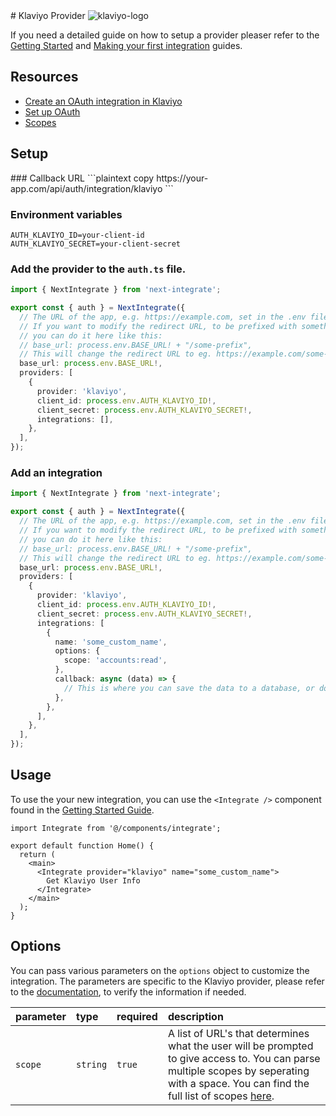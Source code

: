 
<div className="flex w-full items-center justify-between gap-4">
  # Klaviyo Provider
  <Image
    src="/icons/klaviyo.svg"
    alt="klaviyo-logo"
    className="dark:invert"
    width={48}
    height={48}
  />
</div>

If you need a detailed guide on how to setup a provider pleaser refer to the [Getting Started](/docs/getting-started) and [Making your first integration](/docs/making-your-first-integration) guides.

## Resources

- [Create an OAuth integration in Klaviyo](https://developers.klaviyo.com/en/docs/set_up_oauth#create-an-oauth-integration-in-klaviyo)
- [Set up OAuth](https://developers.klaviyo.com/en/docs/set_up_oauth)
- [Scopes](https://developers.klaviyo.com/en/docs/retrieve_api_credentials#scopes)

## Setup

<Steps>
### Callback URL
```plaintext copy
https://your-app.com/api/auth/integration/klaviyo
```

### Environment variables

```.env filename=".env.local" copy
AUTH_KLAVIYO_ID=your-client-id
AUTH_KLAVIYO_SECRET=your-client-secret
```

### Add the provider to the `auth.ts` file.

```ts filename="auth.ts" copy {11-16}
import { NextIntegrate } from 'next-integrate';

export const { auth } = NextIntegrate({
  // The URL of the app, e.g. https://example.com, set in the .env file.
  // If you want to modify the redirect URL, to be prefixed with something else,
  // you can do it here like this:
  // base_url: process.env.BASE_URL! + "/some-prefix",
  // This will change the redirect URL to eg. https://example.com/some-prefix/api/auth/integrations/google
  base_url: process.env.BASE_URL!,
  providers: [
    {
      provider: 'klaviyo',
      client_id: process.env.AUTH_KLAVIYO_ID!,
      client_secret: process.env.AUTH_KLAVIYO_SECRET!,
      integrations: [],
    },
  ],
});
```

### Add an integration

```ts copy filename="auth.ts" {16-24}
import { NextIntegrate } from 'next-integrate';

export const { auth } = NextIntegrate({
  // The URL of the app, e.g. https://example.com, set in the .env file.
  // If you want to modify the redirect URL, to be prefixed with something else,
  // you can do it here like this:
  // base_url: process.env.BASE_URL! + "/some-prefix",
  // This will change the redirect URL to eg. https://example.com/some-prefix/api/auth/integrations/google
  base_url: process.env.BASE_URL!,
  providers: [
    {
      provider: 'klaviyo',
      client_id: process.env.AUTH_KLAVIYO_ID!,
      client_secret: process.env.AUTH_KLAVIYO_SECRET!,
      integrations: [
        {
          name: 'some_custom_name',
          options: {
            scope: 'accounts:read',
          },
          callback: async (data) => {
            // This is where you can save the data to a database, or do something else with it.
          },
        },
      ],
    },
  ],
});
```

</Steps>

## Usage

To use the your new integration, you can use the `<Integrate />` component found in the [Getting Started Guide]("docs/getting-started#create-an-integrate-components").

```tsx copy {1, 6-8}
import Integrate from '@/components/integrate';

export default function Home() {
  return (
    <main>
      <Integrate provider="klaviyo" name="some_custom_name">
        Get Klaviyo User Info
      </Integrate>
    </main>
  );
}
```

## Options

You can pass various parameters on the `options` object to customize the integration. The parameters are specific to the Klaviyo provider, please refer to the [documentation](https://developers.klaviyo.com/en/docs/set_up_oauth), to verify the information if needed.

| parameter | type     | required | description                                                                                                                                                                                                                                                      |
| :-------- | :------- | :------- | :--------------------------------------------------------------------------------------------------------------------------------------------------------------------------------------------------------------------------------------------------------------- |
| `scope`   | `string` | `true`   | A list of URL's that determines what the user will be prompted to give access to. You can parse multiple scopes by seperating with a space. You can find the full list of scopes [here](https://developers.klaviyo.com/en/docs/retrieve_api_credentials#scopes). |

